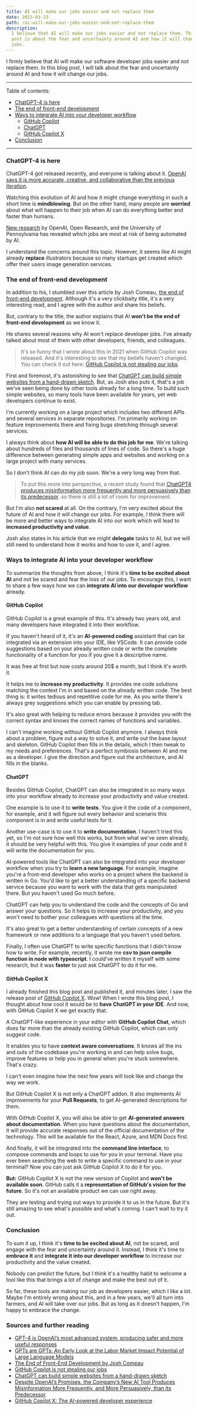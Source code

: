```yaml
---
title: AI will make our jobs easier and not replace them
date: 2023-03-23
path: /ai-will-make-our-jobs-easier-and-not-replace-them
description:
  I believe that AI will make our jobs easier and not replace them. This blog
  post is about the fear and uncertainty around AI and how it will change our
  jobs.
---
```


I firmly believe that AI will make our software developer jobs easier and not
replace them. In this blog post, I will talk about the fear and uncertainty
around AI and how it will change our jobs.

---

Table of contents:

- [ChatGPT-4 is here](#chatgpt-4-is-here)
- [The end of front-end development](#the-end-of-front-end-development)
- [Ways to integrate AI into your developer workflow](#ways-to-integrate-ai-into-your-developer-workflow)
  - [GitHub Copilot](#github-copilot)
  - [ChatGPT](#chatgpt)
  - [GitHub Copilot X](#github-copilot-x)
- [Conclusion](#conclusion)

---

### ChatGPT-4 is here <a id="chatgpt-4-is-here"></a>

ChatGPT-4 got released recently, and everyone is talking about it.
[OpenAI says it is more accurate, creative, and collaborative than the previous iteration](https://openai.com/product/gpt-4).

Watching this evolution of AI and how it might change everything in such a short
time is **mindblowing**. But on the other hand, many people are **worried**
about what will happen to their job when AI can do everything better and faster
than humans.

[New research](https://arxiv.org/pdf/2303.10130.pdf) by OpenAI, Open Research,
and the University of Pennsylvania has revealed which jobs are most at risk of
being automated by AI.

I understand the concerns around this topic. However, it seems like AI might
already **replace** illustrators because so many startups get created which
offer their users image generation services.

### The end of front-end development <a id="the-end-of-front-end-development"></a>

In addition to his, I stumbled over this article by Josh Comeau,
[the end of front-end development](https://www.joshwcomeau.com/blog/the-end-of-frontend-development/).
Although it's a very clickbaity title, it's a very interesting read, and I agree
with the author and share his beliefs.

But, contrary to the title, the author explains that AI **won't be the end of
front-end development** as we know it.

He shares several reasons why AI won't replace developer jobs. I've already
talked about most of them with other developers, friends, and colleagues.

> It's so funny that I wrote about this in 2021 when GitHub Copilot was
> released. And it's interesting to see that my beliefs haven't changed. You can
> check it out here:
> [GitHub Copilot is not stealing our jobs](/blog/github-copilot).

First and foremost, it's astonishing to see that
[ChatGPT can build simple websites from a hand-drawn sketch](https://twitter.com/rowancheung/status/1635744529587359756).
But, as Josh also puts it, that's a job we've seen being done by other tools
already for a long time. To build such simple websites, so many tools have been
available for years, yet web developers continue to exist.

I'm currently working on a large project which includes two different APIs and
several services in separate repositories. I'm primarily working on feature
improvements there and fixing bugs stretching through several services.

I always think about **how AI will be able to do this job for me**. We're
talking about hundreds of files and thousands of lines of code. So there's a
huge difference between generating simple apps and websites and working on a
large project with many services.

So I don't think AI can do my job soon. We're a very long way from that.

> To put this more into perspective, a recent study found that
> [ChatGPT4 produces misinformation more frequently and more persuasively than its predecessor](https://www.newsguardtech.com/misinformation-monitor/march-2023/).
> so there is still a lot of room for improvement.

But I'm also **not scared** at all. On the contrary, I'm very excited about the
future of AI and how it will change our jobs. For example, I think there will be
more and better ways to integrate AI into our work which will lead to
**increased productivity and value**.

Josh also states in his article that we might **delegate** tasks to AI, but we
will still need to understand how it works and how to use it, and I agree.

### Ways to integrate AI into your developer workflow <a id="ways-to-integrate-ai-into-your-developer-workflow"></a>

To summarize the thoughts from above, I think it's **time to be excited about
AI** and not be scared and fear the loss of our jobs. To encourage this, I want
to share a few ways how we can **integrate AI into our developer workflow**
already.

#### GitHub Copilot <a id="github-copilot"></a>

GitHub Copilot is a great example of this. It's already two years old, and many
developers have integrated it into their workflow.

If you haven't heard of it, it's an **AI-powered coding** assistant that can be
integrated via an extension into your IDE, like VSCode. It can provide code
suggestions based on your already written code or write the complete
functionality of a function for you if you give it a descriptive name.

It was free at first but now costs around 20$ a month, but I think it's worth
it.

It helps me to **increase my productivity**. It provides me code solutions
matching the context I'm in and based on the already written code. The best
thing is: it writes tedious and repetitive code for me. As you write there's
always grey suggestions which you can enable by pressing tab.

It's also great with helping to reduce errors because it provides you with the
correct syntax and knows the correct names of functions and variables.

I can't imagine working without GitHub Copilot anymore. I always think about a
problem, figure out a way to solve it, and write out the base layout and
skeleton. GitHub Copilot then fills in the details, which I then tweak to my
needs and preferences. That's a perfect symbiosis between AI and me as a
developer. I give the direction and figure out the architecture, and AI fills in
the blanks.

#### ChatGPT <a id="chatgpt"></a>

Besides GitHub Copilot, ChatGPT can also be integrated in so many ways into your
workflow already to increase your productivity and value created.

One example is to use it to **write tests**. You give it the code of a
component, for example, and it will figure out every behavior and scenario this
component is in and write useful tests for it.

Another use-case is to use it to **write documentation**. I haven't tried this
yet, so I'm not sure how well this works, but from what we've seen already, it
should be very helpful with this. You give it examples of your code and it will
write the documentation for you.

AI-powered tools like ChatGPT can also be integrated into your developer
workflow when you try to **learn a new language**. For example, imagine you're a
front-end developer who works on a project where the backend is written in Go.
You'd like to get a better understanding of a specific backend service because
you want to work with the data that gets manipulated there. But you haven't used
Go much before.

ChatGPT can help you to understand the code and the concepts of Go and answer
your questions. So it helps to increase your productivity, and you won't need to
bother your colleagues with questions all the time.

It's also great to get a better understanding of certain concepts of a new
framework or new additions to a language that you haven't used before.

Finally, I often use ChatGPT to write specific functions that I didn't know how
to write. For example, recently, it wrote me **csv to json compile function in
node with typescript**. I could've written it myself with some research, but it
was **faster** to just ask ChatGPT to do it for me.

#### GitHub Copilot X <a id="github-copilot-x"></a>

I already finished this blog post and published it, and minutes later, I saw the
release post of
[GitHub Copilot X](https://github.blog/2023-03-22-github-copilot-x-the-ai-powered-developer-experience/).
Wow! When I wrote this blog post, I thought about how cool it would be to **have
ChatGPT in your IDE**. And now, with GitHub Copilot X we get exactly that.

A ChatGPT-like experience in your editor with **GitHub Copilot Chat**, which
does far more than the already existing GitHub Copilot, which can only suggest
code.

It enables you to have **context aware conversations**. It knows all the ins and
outs of the codebase you're working in and can help solve bugs, improve features
or help you in general when you're stuck somewhere. That's crazy.

I can't even imagine how the next few years will look like and change the way we
work.

But GitHub Copilot X is not only a ChatGPT addon. It also implements AI
improvements for your **Pull Requests**, to get AI-generated descriptions for
them.

With GitHub Copilot X, you will also be able to get **AI-generated answers about
documentation**. When you have questions about the documentation, it will
provide accurate responses out of the official documentation of the technology.
This will be available for the React, Azure, and MDN Docs first.

And finally, it will be integrated into the **command line interface**, to
compose commands and loops to use for you in your terminal. Have you ever been
searching the web to write a specific command to use in your terminal? Now you
can just ask GitHub Copilot X to do it for you.

**But:** GitHub Copilot X is not the new version of Copilot and **won't be
available soon**. GitHub calls it a **representation of GitHub's vision for the
future**. So it's not an available product we can use right away.

They are testing and trying out ways to provide it to us in the future. But it's
still amazing to see what's possible and what's coming. I can't wait to try it
out.

### Conclusion <a id="conclusion"></a>

To sum it up, I think it's **time to be excited about AI**, not be scared, and
engage with the fear and uncertainty around it. Instead, I think it's time to
**embrace it** and **integrate it into our developer workflow** to increase our
productivity and the value created.

Nobody can predict the future, but I think it's a healthy habit to welcome a
tool like this that brings a lot of change and make the best out of it.

So far, these tools are making our job as developers easier, which I like a lot.
Maybe I'm entirely wrong about this, and in a few years, we'll all turn into
farmers, and AI will take over our jobs. But as long as it doesn't happen, I'm
happy to embrace the change.

### Sources and further reading <a id="sources-and-further-reading"></a>

- [GPT-4 is OpenAI’s most advanced system, producing safer and more useful responses](https://openai.com/product/gpt-4)
- [GPTs are GPTs: An Early Look at the Labor Market Impact Potential of Large Language Models](https://arxiv.org/pdf/2303.10130.pdf)
- [The End of Front-End Development by Josh Comeau](https://www.joshwcomeau.com/blog/the-end-of-frontend-development/)
- [GitHub Copilot is not stealing our jobs](/blog/github-copilot-is-not-stealing-our-jobs)
- [ChatGPT can build simple websites from a hand-drawn sketch](https://twitter.com/rowancheung/status/1635744529587359756)
- [Despite OpenAI’s Promises, the Company’s New AI Tool Produces Misinformation More Frequently, and More Persuasively, than its Predecessor](https://www.newsguardtech.com/misinformation-monitor/march-2023/)
- [GitHub Copilot X: The AI-powered developer experience](https://github.blog/2023-03-22-github-copilot-x-the-ai-powered-developer-experience/)
